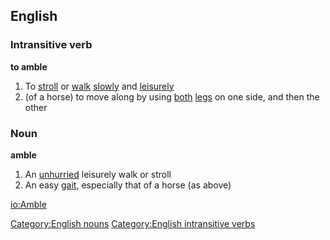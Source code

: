 ==English==
===Intransitive verb===
'''to amble'''
#To [[stroll]] or [[walk]] [[slowly]] and [[leisurely]]
#(of a horse) to move along by using [[both]] [[leg]]s on one side, and then the other
===Noun===
'''amble'''
#An [[unhurried]] leisurely walk or stroll
#An easy [[gait]], especially that of a horse (as above)
[[Category:English nouns]]
[[Category:English intransitive verbs]]

[[io:Amble]]